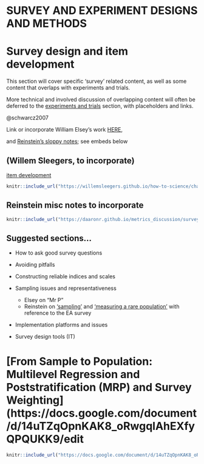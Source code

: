 # **SURVEY AND EXPERIMENT DESIGNS AND METHODS** {-#surveys}

# Survey design and item development {#surveydesign}

This section will cover specific 'survey' related content, as well as some content that overlaps with experiments and trials.

More technical and involved discussion of overlapping content will often be deferred to the [experiments and trials](#expt_trial) section, with placeholders and links.

@schwarcz2007


::: {.alert .alert-secondary}


Link or incorporate William Elsey's work [HERE](https://willemsleegers.github.io/how-to-science/survey-design.html#item-development),

and [Reinstein's sloppy notes](https://daaronr.github.io/metrics_discussion/surveys.html); see embeds below


:::


## (Willem Sleegers, to incorporate)

[item development](https://willemsleegers.github.io/how-to-science/chapters/surveys/item-development.html)

```r

knitr::include_url("https://willemsleegers.github.io/how-to-science/chapters/surveys/item-development.html")

```

## Reinstein misc notes to incorporate {-}

```r

knitr::include_url("https://daaronr.github.io/metrics_discussion/surveys.html")

```

## Suggested sections...

- How to ask good survey questions

- Avoiding pitfalls

- Constructing reliable indices and scales

- Sampling issues and representativeness
   - Elsey on "Mr P"
   - Reinstein on ['sampling'](https://daaronr.github.io/metrics_discussion/surveys.html#survey-samplingintake) and ['measuring a rare population'](https://daaronr.github.io/metrics_discussion/surveys.html#jazz-case) with reference to the EA survey


- Implementation platforms and issues

- Survey design tools (IT)



# [From Sample to Population: Multilevel Regression and Poststratification (MRP) and Survey Weighting](https://docs.google.com/document/d/14uTZqOpnKAK8_oRwgqlAhEXfyQPQUKK9/edit


```r

knitr::include_url("https://docs.google.com/document/d/14uTZqOpnKAK8_oRwgqlAhEXfyQPQUKK9/edit")

```


